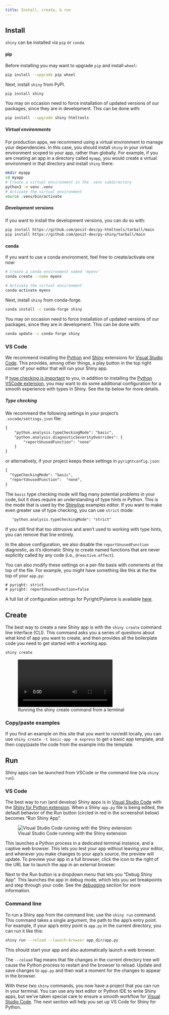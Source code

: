 ```yaml
---
title: Install, create, & run
---
```


## Install

`shiny` can be installed via `pip` or `conda`.

::: {.panel-tabset .border-0 .p-0 .justify-content-center}

#### pip

Before installing you may want to upgrade `pip` and install `wheel`:

```bash
pip install --upgrade pip wheel
```

Next, install `shiny` from PyPI.

```bash
pip install shiny
```

You may on occasion need to force installation of updated versions of our packages, since they are in development. This can be done with:

```bash
pip install --upgrade shiny htmltools
```

::: {.callout-note collapse="true"}
##### Virtual environments

For production apps, we recommend using a virtual environment to manage your dependencies. In this case, you should install `shiny` in your virtual environment scoped to your app, rather than globally. For example, if you are creating an app in a directory called `myapp`, you would create a virtual environment in that directory and install `shiny` there:

```bash
mkdir myapp
cd myapp
# Create a virtual environment in the .venv subdirectory
python3 -m venv .venv
# Activate the virtual environment
source .venv/bin/activate
```
:::

::: {.callout-note collapse="true"}
##### Development versions

If you want to install the development versions, you can do so with:

```bash
pip install https://github.com/posit-dev/py-htmltools/tarball/main
pip install https://github.com/posit-dev/py-shiny/tarball/main
```
:::


#### conda

If you want to use a conda environment, feel free to create/activate one now:

```bash
# Create a conda environment named 'myenv'
conda create --name myenv

# Activate the virtual environment
conda activate myenv
```

Next, install `shiny` from conda-forge.

```bash
conda install -c conda-forge shiny
```

You may on occasion need to force installation of updated versions of our packages, since they are in development. This can be done with:

```bash
conda update -c conda-forge shiny
```

:::

### VS Code

We recommend installing the [Python][vscode-python] and [Shiny][vscode-shiny] extensions for [Visual Studio Code][vscode]. This provides, among other things, a play button in the top right corner of your editor that will run your Shiny app.

If [type checking is important](https://john-tucker.medium.com/type-checking-python-306ad8339da1) to you, in addition to installing the [Python VSCode extension][vscode-python], you may want to do some additional configuration for a smooth experience with types in Shiny. See the tip below for more details.

::: {.callout-tip collapse="true"}
##### Type checking

We recommend the following settings in your project's `.vscode/settings.json` file:

```default
{
    "python.analysis.typeCheckingMode": "basic",
    "python.analysis.diagnosticSeverityOverrides": {
        "reportUnusedFunction": "none"
    }
}
```

or alternatively, if your project keeps these settings in `pyrightconfig.json`:

```default
{
  "typeCheckingMode": "basic",
  "reportUnusedFunction":  "none",
}
```

The `basic` type checking mode will flag many potential problems in your code, but it does require an understanding of type hints in Python. This is the mode that is used by the [Shinylive](https://shinylive.io) examples editor. If you want to make even greater use of type checking, you can use `strict` mode:

```default
   "python.analysis.typeCheckingMode": "strict"
```

If you still find that too obtrusive and aren't used to working with type hints, you can remove that line entirely.

In the above configuration, we also disable the `reportUnusedFunction` diagnostic, as it's idiomatic Shiny to create named functions that are never explicitly called by any code (i.e., `@reactive.effect`).

You can also modify these settings on a per-file basis with comments at the top of the file. For example, you might have something like this at the the top of your `app.py`:

```default
# pyright: strict
# pyright: reportUnusedFunction=false
```

A full list of configuration settings for Pyright/Pylance is available [here](https://github.com/microsoft/pyright/blob/main/docs/configuration.md).

[vscode]: https://code.visualstudio.com/
[vscode-shiny]: https://marketplace.visualstudio.com/items?itemName=posit.shiny-python
[vscode-python]: https://marketplace.visualstudio.com/items?itemName=ms-python.python
:::


## Create

The best way to create a new Shiny app is with the `shiny create` command line interface (CLI). This command asks you a series of questions about what kind of app you want to create, and then provides all the boilerplate code you need to get started with a working app.

```bash
shiny create
```

![Running the shiny create command from a terminal](assets/shiny-create.mp4){class="img-fluid shadow rounded"}

::: callout-tip
### Copy/paste examples

If you find an example on this site that you want to run/edit locally, you can use `shiny create -t basic-app -m express` to get a basic app template, and then copy/paste the code from the example into the template.
:::


## Run

Shiny apps can be launched from VSCode or the command line (via `shiny run`).

### VS Code

The best way to run (and develop) Shiny apps is in [Visual Studio Code][vscode] with the [Shiny for Python extension][vscode-shiny]. When a Shiny `app.py` file is being edited, the default behavior of the Run button (circled in red in the screenshot below) becomes "Run Shiny App".

![Visual Studio Code running with the Shiny extension](assets/vscode.png)

This launches a Python process in a dedicated terminal instance, and a captive web browser. This lets you test your app without leaving your editor, and whenever you make changes to your app's source, the preview will update. To preview your app in a full browser, click the icon to the right of the URL bar to launch the app in an external browser.

Next to the Run button is a dropdown menu that lets you "Debug Shiny App". This launches the app in debug mode, which lets you set breakpoints and step through your code. See the [debugging](/docs/debugging) section for more information.

### Command line

To run a Shiny app from the command line, use the `shiny run` command. This command takes a single argument, the path to the app's entry point. For example, if your app's entry point is `app.py` in the current directory, you can run it like this:

```bash
shiny run --reload --launch-browser app_dir/app.py
```

This should start your app and also automatically launch a web browser.

The `--reload` flag means that file changes in the current directory tree will cause the Python process to restart and the browser to reload. Update and save changes to `app.py` and then wait a moment for the changes to appear in the browser.

With these two `shiny` commands, you now have a project that you can run in your terminal. You can use any text editor or Python IDE to write Shiny apps, but we've taken special care to ensure a smooth workflow for [Visual Studio Code][vscode]. The next section will help you set up VS Code for Shiny for Python.
